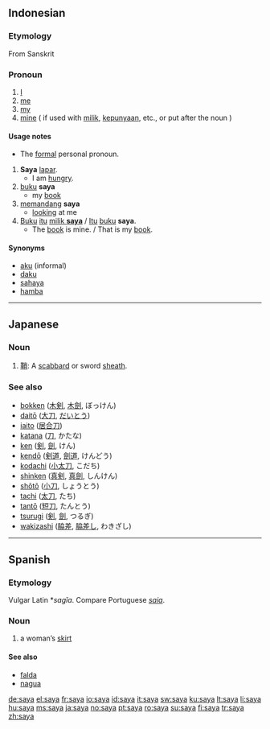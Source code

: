 ==Indonesian==

===Etymology===
From Sanskrit
{{rfscript|Devanagari}}
{{rfv|Monier William does not list a similar meaning under saya [http://students.washington.edu/prem/mw/s.html] -warning, long page. Would need more information on what Sanskrit word this came from to add the devanagari}}

===Pronoun===
{{infl|id|pronoun}}

# [[I]]
# [[me]]
# [[my]]
# [[mine]] ( if used with [[milik]], [[punya|kepunyaan]], etc., or put after the noun )

====Usage notes====
*The [[formal]] personal pronoun.

# '''Saya''' [[lapar]].
#* I am [[hungry]].
# [[buku]] '''saya'''
#* my [[book]]
# [[pandang|memandang]] '''saya'''
#* [[look]]ing at me
# [[buku|Buku]] [[itu]] <u>[[milik]] '''saya'''</u> / [[itu|Itu]] [[buku]] '''saya'''.
#* The [[book]] is mine. / That is my [[book]].

====Synonyms====
*[[aku]] (informal)
*[[daku]]
*[[sahaya]]
*[[hamba]]


----

==Japanese==

===Noun===
{{ja-noun|r|hira=さや}}

# [[鞘]]: A [[scabbard]] or sword [[sheath]].

===See also===
*[[bokken]] ([[木剣]], [[木劍]], ぼっけん)
*[[daitō]] ([[大刀]], [[だいとう]])
*[[iaito]] ([[居合刀]])
*[[katana]] ([[刀]], かたな)
*[[ken]] ([[剣]], [[劍]], けん)
*[[kendō]] ([[剣道]], [[劍道]], けんどう)
*[[kodachi]] ([[小太刀]], こだち)
*[[shinken]] ([[真剣]], [[真劍]], しんけん)
*[[shōtō]] ([[小刀]], しょうとう)
*[[tachi]] ([[太刀]], たち)
*[[tantō]] ([[短刀]], たんとう)
*[[tsurugi]] ([[剣]], [[劍]], つるぎ)
*[[wakizashi]] ([[脇差]], [[脇差し]], わきざし)

----

==Spanish==

===Etymology===
Vulgar Latin *''sagĭa''. Compare Portuguese ''[[saia]]''.

===Noun===
{{es-noun-f}}

# {{archaic|lang=es}} a woman’s [[skirt]]

====See also====
* [[falda]]
* [[nagua]]

[[de:saya]]
[[el:saya]]
[[fr:saya]]
[[io:saya]]
[[id:saya]]
[[it:saya]]
[[sw:saya]]
[[ku:saya]]
[[lt:saya]]
[[li:saya]]
[[hu:saya]]
[[ms:saya]]
[[ja:saya]]
[[no:saya]]
[[pt:saya]]
[[ro:saya]]
[[su:saya]]
[[fi:saya]]
[[tr:saya]]
[[zh:saya]]